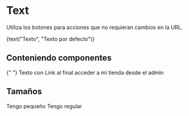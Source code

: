 

<Meta title="Atoms/Text" component={Text} />

# Text

Utiliza los botones para acciones que no requieran cambios en la URL.

<Preview>
  <Story name="base" parameters={{ decorators: [withKnobs, withA11y] }}>
    <Text>{text("Texto", "Texto por defecto")}</Text>
  </Story>
</Preview>

<Props of={Text} />

## Conteniendo componentes

<Preview withToolbar>
  <Story name="componentes">
    <div className="separate">
      <Text size="small">
        {" "}
        Texto con Link al final <Link
          onClick={action("Click en acceder a mi tienda")}
        >
          acceder a mi tienda
        </Link> desde el admin
      </Text>
    </div>
  </Story>
</Preview>

## Tamaños

<Preview withToolbar>
  <Story name="tamaños">
    <div className="separate">
      <Text size="small">Tengo pequeño</Text>
      <Text size="regular">Tengo regular</Text>
    </div>
  </Story>
</Preview>
